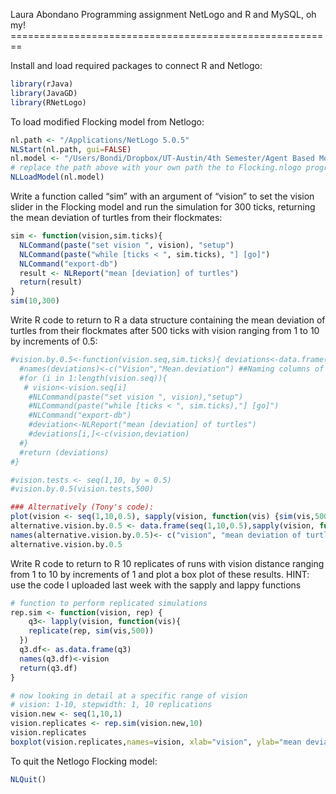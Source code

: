 Laura Abondano
Programming assignment
NetLogo and R and MySQL, oh my!
========================================================

Install and load required packages to connect R and Netlogo:
```r
library(rJava)
library(JavaGD)
library(RNetLogo)
```

To load modified Flocking model from Netlogo:
```r
nl.path <- "/Applications/NetLogo 5.0.5"
NLStart(nl.path, gui=FALSE)
nl.model <- "/Users/Bondi/Dropbox/UT-Austin/4th Semester/Agent Based Modelling/Abondano-ABMGitHub/SQLFlocking/Flocking.nlogo"
# replace the path above with your own path the to Flocking.nlogo program
NLLoadModel(nl.model)
```

Write a function called “sim” with an argument of “vision” to set the vision slider in the Flocking model and run the simulation for 300 ticks, returning the mean deviation of turtles from their flockmates:

```r
sim <- function(vision,sim.ticks){
  NLCommand(paste("set vision ", vision), "setup")
  NLCommand(paste("while [ticks < ", sim.ticks), "] [go]")
  NLCommand("export-db")
  result <- NLReport("mean [deviation] of turtles")
  return(result)
}
sim(10,300)
```

Write R code to return to R a data structure containing the mean deviation of turtles from their flockmates after 500 ticks with vision ranging from 1 to 10 by increments of 0.5:

```r
#vision.by.0.5<-function(vision.seq,sim.ticks){ deviations<-data.frame(matrix(nrow=((2*(tail(vision.seq, n = 1))))-1),ncol=2) ##Empty dataframe
  #names(deviations)<-c("Vision","Mean.deviation") ##Naming columns of dataframe
  #for (i in 1:length(vision.seq)){
   # vision<-vision.seq[i]
    #NLCommand(paste("set vision ", vision),"setup")
    #NLCommand(paste("while [ticks < ", sim.ticks),"] [go]")
    #NLCommand("export-db") 
    #deviation<-NLReport("mean [deviation] of turtles")
    #deviations[i,]<-c(vision,deviation)
  #}
  #return (deviations)
#} 

#vision.tests <- seq(1,10, by = 0.5)
#vision.by.0.5(vision.tests,500)

### Alternatively (Tony's code):
plot(vision <- seq(1,10,0.5), sapply(vision, function(vis) {sim(vis,500)}))
alternative.vision.by.0.5 <- data.frame(seq(1,10,0.5),sapply(vision, function(vis) {sim(vis,500)}))
names(alternative.vision.by.0.5)<- c("vision", "mean deviation of turtles")
alternative.vision.by.0.5

```

Write R code to return to R 10 replicates of runs with vision distance ranging from 1 to 10 by increments of 1 and plot a box plot of these results. HINT: use the code I uploaded last week with the sapply and lappy functions

```r

# function to perform replicated simulations
rep.sim <- function(vision, rep) {
    q3<- lapply(vision, function(vis){
    replicate(rep, sim(vis,500))
  })
  q3.df<- as.data.frame(q3)
  names(q3.df)<-vision
  return(q3.df)
}

# now looking in detail at a specific range of vision
# vision: 1-10, stepwidth: 1, 10 replications
vision.new <- seq(1,10,1)
vision.replicates <- rep.sim(vision.new,10)
vision.replicates
boxplot(vision.replicates,names=vision, xlab="vision", ylab="mean deviation")
```



To quit the Netlogo Flocking model:
```r
NLQuit()
```


